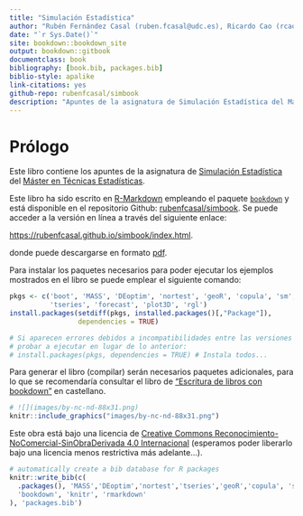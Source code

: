 ```yaml
--- 
title: "Simulación Estadística"
author: "Rubén Fernández Casal (ruben.fcasal@udc.es), Ricardo Cao (rcao@udc.es)"
date: "`r Sys.Date()`"
site: bookdown::bookdown_site
output: bookdown::gitbook
documentclass: book
bibliography: [book.bib, packages.bib]
biblio-style: apalike
link-citations: yes
github-repo: rubenfcasal/simbook
description: "Apuntes de la asignatura de Simulación Estadística del Máster en Técnicas Estadísticas."
---
```


# Prólogo {-}

Este libro contiene los apuntes de la asignatura de [Simulación Estadística](http://eamo.usc.es/pub/mte/index.php/es/?option=com_content&view=article&id=2201&idm=13&a%C3%B1o=2019) del [Máster en Técnicas Estadísticas](http://eio.usc.es/pub/mte). 

Este libro ha sido escrito en [R-Markdown](http://rmarkdown.rstudio.com) empleando el paquete [`bookdown`](https://bookdown.org/yihui/bookdown/)  y está disponible en el repositorio Github: [rubenfcasal/simbook](https://github.com/rubenfcasal/simbook). 
Se puede acceder a la versión en línea a través del siguiente enlace:

<https://rubenfcasal.github.io/simbook/index.html>.

<!-- 
<a class="btn pull-left js-toolbar-action" aria-label="PDF" title="PDF" href="#"><i class="fa fa-file-pdf-o"></i></a> 
-->

donde puede descargarse en formato [pdf](https://rubenfcasal.github.io/simbook/Simulacion.pdf).

Para instalar los paquetes necesarios para poder ejecutar los ejemplos mostrados en el libro se puede emplear el siguiente comando:
```r
pkgs <- c('boot', 'MASS', 'DEoptim', 'nortest', 'geoR', 'copula', 'sm',
          'tseries', 'forecast', 'plot3D', 'rgl')
install.packages(setdiff(pkgs, installed.packages()[,"Package"]), 
                 dependencies = TRUE)

# Si aparecen errores debidos a incompatibilidades entre las versiones de los paquetes, 
# probar a ejecutar en lugar de lo anterior:
# install.packages(pkgs, dependencies = TRUE) # Instala todos...
```

Para generar el libro (compilar) serán necesarios paquetes adicionales, 
para lo que se recomendaría consultar el libro de ["Escritura de libros con bookdown" ](https://rubenfcasal.github.io/bookdown_intro) en castellano.



```r
# ![](images/by-nc-nd-88x31.png)
knitr::include_graphics("images/by-nc-nd-88x31.png")
```

Este obra está bajo una licencia de [Creative Commons Reconocimiento-NoComercial-SinObraDerivada 4.0 Internacional](https://creativecommons.org/licenses/by-nc-nd/4.0/deed.es_ES) 
(esperamos poder liberarlo bajo una licencia menos restrictiva más adelante...).

```r
# automatically create a bib database for R packages
knitr::write_bib(c(
  .packages(), 'MASS','DEoptim','nortest','tseries','geoR','copula', 'sm',
  'bookdown', 'knitr', 'rmarkdown'
), 'packages.bib')
```
